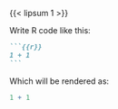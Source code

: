 {{< lipsum 1 >}}

Write R code like this:

```` markdown
```{{r}}
1 + 1
```
````

Which will be rendered as:

```r
1 + 1
```